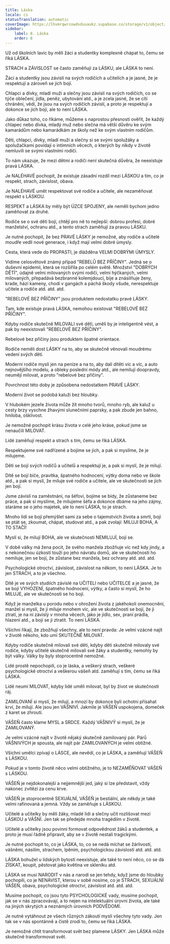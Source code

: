 ```yaml
---
title: Láska
locale: cs
statusTranslation: automatic
coverImage: https://lhvmrqwrcowdvduuaukz.supabase.co/storage/v1/object/public/strapi-uploads/small_cover-educacion-fundamental.webp-2d51a7828a2b1309555be27f7e2a61a0.webp
sidebar:
    label: 8. Láska
    order: 8
---
```

Už od školních lavic by měli žáci a studentky komplexně chápat to, čemu se říká LÁSKA.

STRACH a ZÁVISLOST se často zaměňují za LÁSKU, ale LÁSKA to není.

Žáci a studentky jsou závislí na svých rodičích a učitelích a je jasné, že je respektují a zároveň se jich bojí.

Chlapci a dívky, mladí muži a slečny jsou závislí na svých rodičích, co se týče oblečení, jídla, peněz, ubytování atd., a je zcela jasné, že se cítí chráněni, vědí, že jsou na svých rodičích závislí, a proto je respektují a dokonce se jich bojí, ale to není LÁSKA.

Jako důkaz toho, co říkáme, můžeme s naprostou přesností ověřit, že každý chlapec nebo dívka, mladý muž nebo slečna má větší důvěru ke svým kamarádům nebo kamarádkám ze školy než ke svým vlastním rodičům.

Děti, chlapci, dívky, mladí muži a slečny si se svými spolužáky a spolužačkami povídají o intimních věcech, o kterých by nikdy v životě nemluvili se svými vlastními rodiči.

To nám ukazuje, že mezi dětmi a rodiči není skutečná důvěra, že neexistuje pravá LÁSKA.

Je NALÉHAVÉ pochopit, že existuje zásadní rozdíl mezi LÁSKOU a tím, co je respekt, strach, závislost, obava.

Je NALÉHAVÉ umět respektovat své rodiče a učitele, ale nezaměňovat respekt s LÁSKOU.

RESPEKT a LÁSKA by měly být ÚZCE SPOJENY, ale neměli bychom jedno zaměňovat za druhé.

Rodiče se o své děti bojí, chtějí pro ně to nejlepší: dobrou profesi, dobré manželství, ochranu atd., a tento strach zaměňují za pravou LÁSKU.

Je nutné pochopit, že bez PRAVÉ LÁSKY je nemožné, aby rodiče a učitelé moudře vedli nové generace, i když mají velmi dobré úmysly.

Cesta, která vede do PROPASTI, je dlážděna VELMI DOBRÝMI ÚMYSLY.

Vidíme celosvětově známý případ "REBELŮ BEZ PŘÍČINY". Jedná se o duševní epidemii, která se rozšířila po celém světě. Množství "DOBRÝCH DĚTÍ", údajně velmi milovaných svými rodiči, velmi hýčkaných, velmi milovaných, přepadává bezbranné kolemjdoucí, bije a znásilňuje ženy, krade, hází kameny, chodí v gangách a páchá škody všude, nerespektuje učitele a rodiče atd. atd. atd.

"REBELOVÉ BEZ PŘÍČINY" jsou produktem nedostatku pravé LÁSKY.

Tam, kde existuje pravá LÁSKA, nemohou existovat "REBELOVÉ BEZ PŘÍČINY".

Kdyby rodiče skutečně MILOVALI své děti, uměli by je inteligentně vést, a pak by neexistovali "REBELOVÉ BEZ PŘÍČINY".

Rebelové bez příčiny jsou produktem špatné orientace.

Rodiče neměli dost LÁSKY na to, aby se skutečně věnovali moudrému vedení svých dětí.

Moderní rodiče myslí jen na peníze a na to, aby dali dítěti víc a víc, a auto nejnovějšího modelu, a obleky poslední módy atd., ale nemilují doopravdy, neumějí milovat, a proto "rebelové bez příčiny".

Povrchnost této doby je způsobena nedostatkem PRAVÉ LÁSKY.

Moderní život se podobá kaluži bez hloubky.

V hlubokém jezeře života může žít mnoho tvorů, mnoho ryb, ale kaluž u cesty brzy vyschne žhavými slunečními paprsky, a pak zbude jen bahno, hniloba, ošklivost.

Je nemožné pochopit krásu života v celé jeho kráse, pokud jsme se nenaučili MILOVAT.

Lidé zaměňují respekt a strach s tím, čemu se říká LÁSKA.

Respektujeme své nadřízené a bojíme se jich, a pak si myslíme, že je milujeme.

Děti se bojí svých rodičů a učitelů a respektují je, a pak si myslí, že je milují.

Dítě se bojí biče, pravítka, špatného hodnocení, výtky doma nebo ve škole atd., a pak si myslí, že miluje své rodiče a učitele, ale ve skutečnosti se jich jen bojí.

Jsme závislí na zaměstnání, na šéfovi, bojíme se bídy, že zůstaneme bez práce, a pak si myslíme, že milujeme šéfa a dokonce dbáme na jeho zájmy, staráme se o jeho majetek, ale to není LÁSKA, to je strach.

Mnoho lidí se bojí přemýšlet sami za sebe o tajemstvích života a smrti, bojí se ptát se, zkoumat, chápat, studovat atd., a pak zvolají: MILUJI BOHA, A TO STAČÍ!

Myslí si, že milují BOHA, ale ve skutečnosti NEMILUJÍ, bojí se.

V době války má žena pocit, že svého manžela zbožňuje víc než kdy jindy, a s nekonečnou úzkostí touží po jeho návratu domů, ale ve skutečnosti ho nemiluje, jen se bojí, že zůstane bez manžela, bez ochrany atd. atd. atd.

Psychologické otroctví, závislost, závislost na někom, to není LÁSKA. Je to jen STRACH, a to je všechno.

Dítě je ve svých studiích závislé na UČITELI nebo UČITELCE a je jasné, že se bojí VYHOZENÍ, špatného hodnocení, výtky, a často si myslí, že ho MILUJE, ale ve skutečnosti se ho bojí.

Když je manželka u porodu nebo v ohrožení života z jakéhokoli onemocnění, manžel si myslí, že ji miluje mnohem víc, ale ve skutečnosti se bojí, že ji ztratí, je na ní závislý v mnoha věcech, jako je jídlo, sex, praní prádla, hlazení atd., a bojí se ji ztratit. To není LÁSKA.

Všichni říkají, že zbožňují všechny, ale to není pravda: Je velmi vzácné najít v životě někoho, kdo umí SKUTEČNĚ MILOVAT.

Kdyby rodiče skutečně milovali své děti, kdyby děti skutečně milovaly své rodiče, kdyby učitelé skutečně milovali své žáky a studentky, nemohly by být války. Války by byly stoprocentně nemožné.

Lidé prostě nepochopili, co je láska, a veškerý strach, veškeré psychologické otroctví a veškerou vášeň atd. zaměňují s tím, čemu se říká LÁSKA.

Lidé neumí MILOVAT, kdyby lidé uměli milovat, byl by život ve skutečnosti ráj.

ZAMILOVANÍ si myslí, že milují, a mnozí by dokonce byli ochotni přísahat krví, že milují. Ale jsou jen VÁŠNIVÍ. Jakmile je VÁŠEŇ uspokojena, domeček z karet se zhroutí.

VÁŠEŇ často klame MYSL a SRDCE. Každý VÁŠNIVÝ si myslí, že je ZAMILOVANÝ.

Je velmi vzácné najít v životě nějaký skutečně zamilovaný pár. Párů VÁŠNIVÝCH je spousta, ale najít pár ZAMILOVANÝCH je velmi obtížné.

Všichni umělci zpívají o LÁSCE, ale nevědí, co je LÁSKA, a zaměňují VÁŠEŇ s LÁSKOU.

Pokud je v tomto životě něco velmi obtížného, je to NEZAMĚŇOVAT VÁŠEŇ s LÁSKOU.

VÁŠEŇ je nejdokonalejší a nejjemnější jed, jaký si lze představit, vždy nakonec zvítězí za cenu krve.

VÁŠEŇ je stoprocentně SEXUÁLNÍ, VÁŠEŇ je bestiální, ale někdy je také velmi rafinovaná a jemná. Vždy se zaměňuje s LÁSKOU.

Učitelé a učitelky by měli žáky, mladé lidi a slečny učit rozlišovat mezi LÁSKOU a VÁŠNÍ. Jen tak se předejde mnoha tragédiím v životě.

Učitelé a učitelky jsou povinni formovat odpovědnost žáků a studentek, a proto je musí řádně připravit, aby se v životě nestali tragickými.

Je nutné pochopit to, co je LÁSKA, to, co se nedá míchat se žárlivostí, vášněmi, násilím, strachem, lpěním, psychologickou závislostí atd. atd. atd.

LÁSKA bohužel u lidských bytostí neexistuje, ale také to není něco, co se dá ZÍSKAT, koupit, pěstovat jako květina ve skleníku atd.

LÁSKA se musí NARODIT v nás a narodí se jen tehdy, když jsme do hloubky pochopili, co je NENÁVIST, kterou v sobě nosíme, co je STRACH, SEXUÁLNÍ VÁŠEŇ, obava, psychologické otroctví, závislost atd. atd. atd.

Musíme pochopit, co jsou tyto PSYCHOLOGICKÉ vady, musíme pochopit, jak se v nás zpracovávají, a to nejen na intelektuální úrovni života, ale také na jiných skrytých a neznámých úrovních PODVĚDOMÍ.

Je nutné vytáhnout ze všech různých zákoutí mysli všechny tyto vady. Jen tak se v nás spontánně a čistě zrodí to, čemu se říká LÁSKA.

Je nemožné chtít transformovat svět bez plamene LÁSKY. Jen LÁSKA může skutečně transformovat svět.

